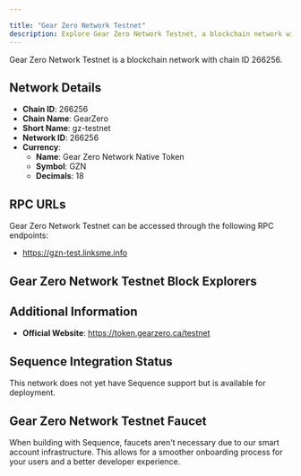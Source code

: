 ```yaml
---

title: "Gear Zero Network Testnet"
description: Explore Gear Zero Network Testnet, a blockchain network with chain ID 266256. Learn about its native currency, Gear Zero Network Native Token, and how to interact with the network.
---
```




Gear Zero Network Testnet is a blockchain network with chain ID 266256.

## Network Details

- **Chain ID**: 266256
- **Chain Name**: GearZero
- **Short Name**: gz-testnet
- **Network ID**: 266256
- **Currency**: 
  - **Name**: Gear Zero Network Native Token
  - **Symbol**: GZN
  - **Decimals**: 18

## RPC URLs

Gear Zero Network Testnet can be accessed through the following RPC endpoints:

- https://gzn-test.linksme.info

## Gear Zero Network Testnet Block Explorers



## Additional Information

- **Official Website**: https://token.gearzero.ca/testnet

## Sequence Integration Status

This network does not yet have Sequence support but is available for deployment.

## Gear Zero Network Testnet Faucet

When building with Sequence, faucets aren't necessary due to our smart account infrastructure. This allows for a smoother onboarding process for your users and a better developer experience.
